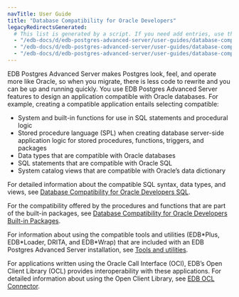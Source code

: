 ```yaml
---
navTitle: User Guide
title: "Database Compatibility for Oracle Developers"
legacyRedirectsGenerated:
  # This list is generated by a script. If you need add entries, use the `legacyRedirects` key.
  - "/edb-docs/d/edb-postgres-advanced-server/user-guides/database-compatibility-for-oracle-developers-guide/9.6/toc.html"
  - "/edb-docs/d/edb-postgres-advanced-server/user-guides/database-compatibility-for-oracle-developers-guide/9.6/Database_Compatibility_for_Oracle_Developers_Guide_v9.6.1.001.html"
  - "/edb-docs/d/edb-postgres-advanced-server/user-guides/database-compatibility-for-oracle-developers-guide/9.5/toc.html"
---
```


<div id="introduction" class="registered_link"></div>

EDB Postgres Advanced Server makes Postgres look, feel, and operate more like Oracle, so when you migrate, there is less code to rewrite and you can be up and running quickly. You use EDB Postgres Advanced Server features to design an application compatible with Oracle databases. For example, creating a compatible application entails selecting compatible:

-   System and built-in functions for use in SQL statements and procedural logic
-   Stored procedure language (SPL) when creating database server-side application logic for stored procedures, functions, triggers, and packages
-   Data types that are compatible with Oracle databases
-   SQL statements that are compatible with Oracle SQL
-   System catalog views that are compatible with Oracle’s data dictionary

For detailed information about the compatible SQL syntax, data types, and views, see [Database Compatibility for Oracle Developers SQL](../epas_compat_sql/).

For the compatibility offered by the procedures and functions that are part of the built-in packages, see [Database Compatibility for Oracle Developers Built-in Packages](../epas_compat_bip_guide/).

For information about using the compatible tools and utilities (EDB\*Plus, EDB\*Loader, DRITA, and EDB\*Wrap) that are included with an EDB Postgres Advanced Server installation, see [Tools and utilities](../epas_compat_ora_dev_guide/09_tools_and_utilities/).

For applications written using the Oracle Call Interface (OCI), EDB’s Open Client Library (OCL) provides interoperability with these applications. For detailed information about using the Open Client Library, see [EDB OCL Connector](/ocl_connector/latest/).

